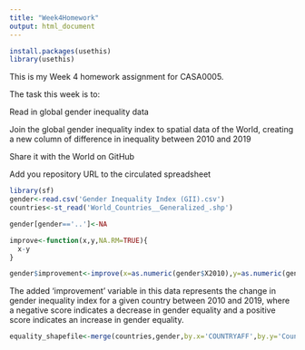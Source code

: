 ```yaml
---
title: "Week4Homework"
output: html_document
---
```


```r
install.packages(usethis)
library(usethis)

```


This is my Week 4 homework assignment for CASA0005.

The task this week is to:

Read in global gender inequality data

Join the global gender inequality index to spatial data of the World, creating a new column of difference in inequality between 2010 and 2019

Share it with the World on GitHub

Add you repository URL to the circulated spreadsheet

```r
library(sf)
gender<-read.csv('Gender Inequality Index (GII).csv')
countries<-st_read('World_Countries__Generalized_.shp')
```
```r
gender[gender=='..']<-NA

improve<-function(x,y,NA.RM=TRUE){
  x-y
}

gender$improvement<-improve(x=as.numeric(gender$X2010),y=as.numeric(gender$X2019))
```

The added 'improvement' variable in this data represents the change in gender inequality index for a given country between 2010 and 2019, where a negative score indicates a decrease in gender equality and a positive score indicates an increase in gender equality.

```r
equality_shapefile<-merge(countries,gender,by.x='COUNTRYAFF',by.y='Country')
```



